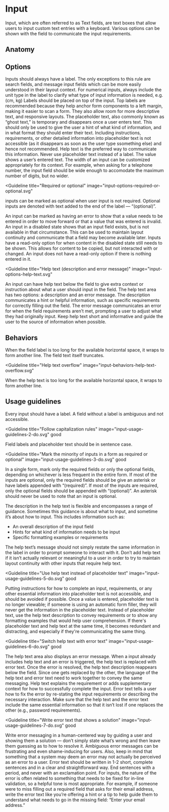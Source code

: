 # Input

Input, which are often referred to as Text fields, are text boxes that allow
users to input custom text entries with a keyboard. Various options can be shown
with the field to communicate the input requirements.

<Imagefullwidth image="input-hero.svg" title="Button example" />

<AssetLinks>
  <AssetLink href="https://react.fabric-ds.io/textfield" />
  <AssetLink href="https://vue.fabric-ds.io/forms" />
</AssetLinks>

<TableOfContents />

## Anatomy

<Imagefullwidth image="input-anatomy.svg" title="Switch anatomy example" />

## Options

<Guideline title="Label" image="input-options-label.svg">
  Inputs should always have a label. The only exceptions to this rule are search
  fields, and message input fields which can be more easily understood in their
  layout context. For numerical inputs, always include the unit type in the
  label to clarify what type of input information is needed, e.g. (cm, kg)
</Guideline>

<Guideline title="Label position" image="input-options-label-position.svg">
  Labels should be placed on top of the input. Top labels are recommended
  because they help anchor form components to a left margin, making it easier to
  scan a form. They also allow room for more descriptive text, and responsive
  layouts.
</Guideline>

<Guideline title="Placeholder" image="input-options-placeholder.svg">
  The placeholder text, also commonly known as “ghost text,” is temporary and
  disappears once a user enters text. This should only be used to give the user
  a hint of what kind of information, and in what format they should enter their
  text. Including instructions, requirements, or other detailed information into
  placeholder text is not accessible (as it disappears as soon as the user type
  ssomething else) and hence not recommended. Help text is the preferred way to
  communicate this information. Never use placeholder text instead of a label.
</Guideline>

<Guideline title="Value" image="input-options-value.svg">
  The value shows a user’s entered text.
</Guideline>

<Guideline title="Width" image="input-options-width.svg">
  The width of an input can be customized appropriately for its context. For
  example, when asking for a telephone number, the input field should be wide
  enough to accomodate the maximum number of digits, but no wider.
</Guideline>

<Guideline
  title="Required or optional"
  image="input-options-required-or-optional.svg"
>
  inputs can be marked as optional when user input is not required. Optional
  inputs are denoted with text added to the end of the label — “(optional)”.
</Guideline>

<Guideline title="Error" image="input-options-error.svg">
  An input can be marked as having an error to show that a value needs to be
  entered in order to move forward or that a value that was entered is invalid.
</Guideline>

<Guideline title="Disabled" image="input-options-disabled.svg">
  An input in a disabled state shows that an input field exists, but is not
  available in that circumstance. This can be used to maintain layout continuity
  and communicate that a field may become available later.
</Guideline>

<Guideline title="Read-only" image="input-options-read-only.svg">
  Inputs have a read-only option for when content in the disabled state still
  needs to be shown. This allows for content to be copied, but not interacted
  with or changed. An input does not have a read-only option if there is nothing
  entered in it.
</Guideline>

<Guideline
  title="Help text (description and error message)"
  image="input-options-help-text.svg"
>
  An input can have help text below the field to give extra context or
  instruction about what a user should input in the field. The help text area
  has two options: a description and an error message. The description
  communicates a hint or helpful information, such as specific requirements for
  correctly filling out the field. The error message communicates an error for
  when the field requirements aren’t met, prompting a user to adjust what they
  had originally input. Keep help text short and informative and guide the user
  to the source of information when possible.
</Guideline>

## Behaviors

<Guideline title="Text overflow" image="input-behaviors-text-overflow.svg">
  When the field label is too long for the available horizontal space, it wraps
  to form another line. The field text itself truncates.
</Guideline>

<Guideline
  title="Help text overflow"
  image="input-behaviors-help-text-overflow.svg"
>
  When the help text is too long for the available horizontal space, it wraps to
  form another line.
</Guideline>

## Usage guidelines

<Guideline title="Include a label" image="input-usage-guidelines-1-do.svg" good>
  Every input should have a label. A field without a label is ambiguous and not
  accessible.
</Guideline>
<Guideline image="input-usage-guidelines-1-dont.svg" bad></Guideline>

<Guideline
  title="Follow capitalization rules"
  image="input-usage-guidelines-2-do.svg"
  good
>
  Field labels and placeholder text should be in sentence case.
</Guideline>
<Guideline image="input-usage-guidelines-2-dont.svg" bad></Guideline>

<Guideline
  title="Mark the minority of inputs in a form as required or optional"
  image="input-usage-guidelines-3-do.svg"
  good
>
  In a single form, mark only the required fields or only the optional fields,
  depending on whichever is less frequent in the entire form. If most of the
  inputs are optional, only the required fields should be give an asterisk or
  have labels appended with “(required)”. If most of the inputs are required,
  only the optional fields should be appended with “(optional)”. An asterisk
  should never be used to note that an input is optional.
</Guideline>
<Guideline image="input-usage-guidelines-3-dont.svg" bad></Guideline>

<Guideline title="Use help text to show hints, formatting, and requirements" image="input-usage-guidelines-4-do.svg" good>
The description in the help text is flexible and encompasses a range of guidance. Sometimes this guidance is about what to input, and sometime it’s about how to input. This includes information such as:

- An overall description of the input field
- Hints for what kind of information needs to be input
- Specific formatting examples or requirements

The help text’s message should not simply restate the same information in the
label in order to prompt someone to interact with it. Don’t add help text if it
isn’t actually relevant or meaningful to a user in order to try to maintain
layout continuity with other inputs that require help text.

</Guideline>
<Guideline image="input-usage-guidelines-4-dont.svg" bad></Guideline>

<Guideline
  title="Use help text instead of placeholder text"
  image="input-usage-guidelines-5-do.svg"
  good
>
  Putting instructions for how to complete an input, requirements, or any other
  essential information into placeholder text is not accessible, and should be
  avoided if possible. Once a value is entered, placeholder text is no longer
  viewable; if someone is using an automatic form filler, they will never get
  the information in the placeholder text. Instead of placeholder text, use the
  help text description to convey requirements or to show any formatting
  examples that would help user comprehension. If there's placeholder text and
  help text at the same time, it becomes redundant and distracting, and
  especially if they're communicating the same thing.
</Guideline>
<Guideline image="input-usage-guidelines-5-dont.svg" bad></Guideline>

<Guideline
  title="Switch help text with error text"
  image="input-usage-guidelines-6-do.svg"
  good
>
  The help text area also displays an error message. When a input already
  includes help text and an error is triggered, the help text is replaced with
  error text. Once the error is resolved, the help text description reappears
  below the field. Since one gets replaced by the other, the language of the
  help text and error text need to work together to convey the same messaging.
  Help text explains the requirement or adds supplementary context for how to
  successfully complete the input. Error text tells a user how to fix the error
  by re-stating the input requirements or describing the necessary interaction.
  Make sure that the help text and the error text include the same essential
  information so that it isn’t lost if one replaces the other (e.g., password
  requirements).
</Guideline>
<Guideline image="input-usage-guidelines-6-dont.svg" bad></Guideline>

<Guideline
  title="Write error text that shows a solution"
  image="input-usage-guidelines-7-do.svg"
  good
>
  Write error messaging in a human-centered way by guiding a user and showing
  them a solution — don’t simply state what’s wrong and then leave them guessing
  as to how to resolve it. Ambiguous error messages can be frustrating and even
  shame-inducing for users. Also, keep in mind that something that a system may
  deem an error may not actually be perceived as an error to a user. Error text
  should be written in 1-2 short, complete sentences and in a clear and
  straightforward way. End sentences with a period, and never with an
  exclamation point. For inputs, the nature of the error is often related to
  something that needs to be fixed for in-line validation, so a helpful tone is
  most appropriate. For example, if someone were to miss filling out a required
  field that asks for their email address, write the error text like you’re
  offering a hint or a tip to help guide them to understand what needs to go in
  the missing field: “Enter your email address.”
</Guideline>
<Guideline image="input-usage-guidelines-7-dont.svg" bad></Guideline>
